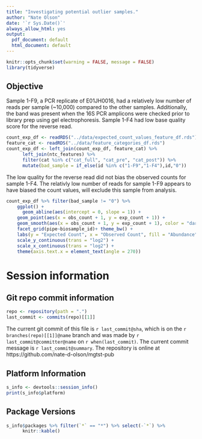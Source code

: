 ```yaml
---
title: "Investigating potential outlier samples."
author: "Nate Olson"
date: '`r Sys.Date()`'
always_allow_html: yes
output:
  pdf_document: default
  html_document: default
---
```


```r
knitr::opts_chunk$set(warning = FALSE, message = FALSE)
library(tidyverse)
```

## Objective
Sample 1-F9, a PCR replicate of E01JH0016, had a relatively low number of reads per sample (~10,000) compared to the other samples. 
Additionally, the band was present when the 16S PCR amplicons were checked prior to library prep using gel electrophoresis. 
Sample 1-F4 had low base quality score for the reverse read. 


```r
count_exp_df <- readRDS("../data/expected_count_values_feature_df.rds") 
feature_cat <- readRDS("../data/feature_categories_df.rds")
count_exp_df <- left_join(count_exp_df, feature_cat) %>% 
      left_join(ntc_features) %>% 
      filter(cat %in% c("cat_full", "cat_pre", "cat_post")) %>% 
      mutate(bad_sample = if_else(id %in% c("1-F9","1-F4"),id,"0"))
```

The low quality for the reverse read did not bias the observed counts for sample 1-F4. 
The relativly low number of reads for sample 1-F9 appears to have biased the count values, will exclude this sample from analysis.  

```r
count_exp_df %>% filter(bad_sample != "0") %>% 
    ggplot() + 
      geom_abline(aes(intercept = 0, slope = 1)) + 
    geom_point(aes(x = obs_count + 1, y = exp_count + 1)) + 
    geom_smooth(aes(x = obs_count + 1, y = exp_count + 1), color = "darkorange") + 
    facet_grid(pipe~biosample_id)+ theme_bw() + 
    labs(y = "Expected Count", x = "Observed Count", fill = "Abundance") + 
    scale_y_continuous(trans = "log2") + 
    scale_x_continuous(trans = "log2") + 
    theme(axis.text.x = element_text(angle = 270))
```

# Session information 

## Git repo commit information
```r
repo <- repository(path = ".")
last_commit <- commits(repo)[[1]]
```

The current git commit of this file is `r last_commit@sha`, which is on the `r branches(repo)[[1]]@name` branch and was made by `r last_commit@committer@name` on `r when(last_commit)`. The current commit message is `r last_commit@summary`. The repository is online at https://github.com/nate-d-olson/mgtst-pub  


## Platform Information
```r
s_info <- devtools::session_info()
print(s_info$platform)
```


## Package Versions
```r
s_info$packages %>% filter(`*` == "*") %>% select(-`*`) %>% 
      knitr::kable()
```
